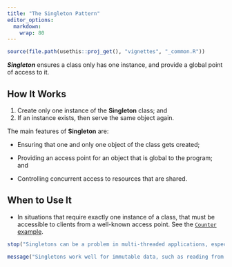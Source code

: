 ```yaml
---
title: "The Singleton Pattern"
editor_options: 
  markdown: 
    wrap: 80
---
```


```r
source(file.path(usethis::proj_get(), "vignettes", "_common.R"))
```

<!-- One line about what the function does -->

***Singleton*** ensures a class only has one instance, and provide a global
point of access to it.

## How It Works

1.  Create only one instance of the **Singleton** class; and
2.  If an instance exists, then serve the same object again.

The main features of **Singleton** are:

-   Ensuring that one and only one object of the class gets created;

-   Providing an access point for an object that is global to the program; and

-   Controlling concurrent access to resources that are shared.

## When to Use It

-   In situations that require exactly one instance of a class, that must be
    accessible to clients from a well-known access point. See the [`Counter`
    example](#example-1).

```r
stop("Singletons can be a problem in multi-threaded applications, especially when they manipulate mutable data.")
```

```r
message("Singletons work well for immutable data, such as reading from some data source, since anything that can’t change isn’t going to run into thread clash problems.")
```
